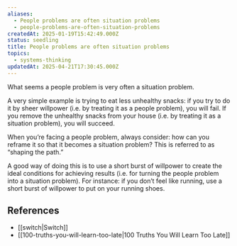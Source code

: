 ```yaml
---
aliases:
  - People problems are often situation problems
  - people-problems-are-often-situation-problems
createdAt: 2025-01-19T15:42:49.000Z
status: seedling
title: People problems are often situation problems
topics:
  - systems-thinking
updatedAt: 2025-04-21T17:30:45.000Z
---
```

What seems a people problem is very often a situation problem.

A very simple example is trying to eat less unhealthy snacks: if you try to do it by sheer willpower (i.e. by treating it as a people problem), you will fail. If you remove the unhealthy snacks from your house (i.e. by treating it as a situation problem), you will succeed.

When you’re facing a people problem, always consider: how can you reframe it so that it becomes a situation problem? This is referred to as “shaping the path.”

A good way of doing this is to use a short burst of willpower to create the ideal conditions for achieving results (i.e. for turning the people problem into a situation problem). For instance: if you don’t feel like running, use a short burst of willpower to put on your running shoes.

## References

- [[switch|Switch]]
- [[100-truths-you-will-learn-too-late|100 Truths You Will Learn Too Late]]
